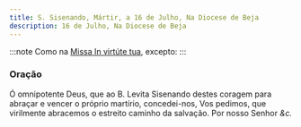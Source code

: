 ```yaml
---
title: S. Sisenando, Mártir, a 16 de Julho, Na Diocese de Beja
description: 16 de Julho, Na Diocese de Beja
---
```


:::note
Como na [Missa In virtúte tua](/missal/comum/4martirnaopontifice1), excepto:
:::

### Oração

Ó omnipotente Deus, que ao B. Levita Sisenando destes coragem para abraçar
e vencer o próprio martírio, concedei-nos, Vos pedimos, que virilmente
abracemos o estreito caminho da salvação. Por nosso Senhor <em>&c.</em>

